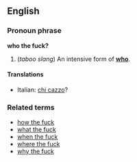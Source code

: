 ==English==
===Pronoun phrase===
'''who the fuck?'''

#(''taboo slang'') An intensive form of '''[[who]]'''.

====Translations====
*Italian: [[chi cazzo]]?

===Related terms===
*[[how the fuck]]
*[[what the fuck]]
*[[when the fuck]]
*[[where the fuck]]
*[[why the fuck]]